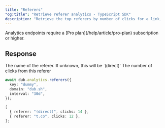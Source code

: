 ```yaml
---
title: "Referers"
"og:title": "Retrieve referer analytics - TypeScript SDK"
description: "Retrieve the top referers by number of clicks for a link, a domain, or the authenticated workspace."
---
```



<Note>
  Analytics endpoints require a [Pro plan](/help/article/pro-plan) subscription
  or higher.
</Note>

<AnalyticsArguments />

## Response

<ResponseField name="referer" type="string" required>
  The name of the referer. If unknown, this will be `(direct)`
</ResponseField>

<ResponseField name="clicks" type="number" required>
  The number of clicks from this referer
</ResponseField>

<RequestExample>

```typescript
await dub.analytics.referers({
  key: "dummy",
  domain: "dub.sh",
  interval: "30d",
});
```

</RequestExample>

<ResponseExample>

```typescript
[
  { referer: "(direct)", clicks: 14 },
  { referer: "t.co", clicks: 12 },
];
```

</ResponseExample>
